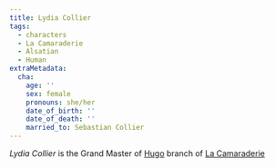 ```yaml
---
title: Lydia Collier
tags:
  - characters
  - La Camaraderie
  - Alsatian
  - Human
extraMetadata:
  cha:
    age: ''
    sex: female
    pronouns: she/her
    date_of_birth: ''
    date_of_death: ''
    married_to: Sebastian Collier
---
```



*Lydia Collier* is the Grand Master of [Hugo](../locations/hugo.mdx) branch of [La Camaraderie](../organizations/la-camaraderie.mdx) 
